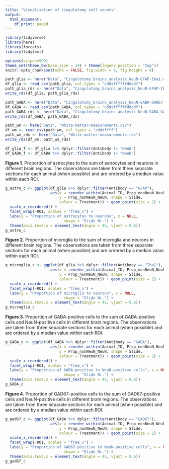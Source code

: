 ```yaml
---
title: "Visualisation of cingulotomy cell counts"
output:
  html_document:
    df_print: paged
---
```


```r
library(tidyverse)
library(here)
library(forcats)
library(tidytext)

options(scipen=999)
theme_set(theme_bw(base_size = 14) + theme(legend.position = "top"))
knitr::opts_chunk$set(echo = FALSE, fig.width = 9, fig.height = 8)
```


```r
path_glia <- here("Data", "Cingulotomy_brains_analysis_NeuN-GFAP-Iba1.csv")
df_glia <- read_csv(path_glia, col_types = "cddiffffffddddf")
path_glia_rds <- here("Data", "Cingulotomy_brains_analysis_NeuN-GFAP-Iba1.rds")
write_rds(df_glia, path_glia_rds)

path_GABA <- here("Data", "Cingulotomy_brains_analysis_NeuN-GABA-GAD67.csv")
df_GABA <- read_csv(path_GABA, col_types = "cddiffffffddddf")
path_GABA_rds <- here("Data", "Cingulotomy_brains_analysis_NeuN-GABA-GAD67.rds")
write_rds(df_GABA, path_GABA_rds)

path_wm <- here("Data", "White-matter-measurements.csv")
df_wm <- read_csv(path_wm, col_types = "cdddffff")
path_wm_rds <- here("Data", "White-matter-measurements.rds")
write_rds(df_wm, path_wm_rds)
```

```r
df_glia_f <- df_glia %>% dplyr::filter(Antibody != "NeuN")
df_GABA_f <- df_GABA %>% dplyr::filter(Antibody != "NeuN")
```

**Figure 1**. Proportion of astrocytes to the sum of astrocytes and neurons in different brain regions. The observations are taken from three separate sections for each animal (when possible) and are ordered by a median value within each ROI.
```r
g_astro_c <- ggplot(df_glia %>% dplyr::filter(Antibody == "GFAP"),
                    aes(x = reorder_within(Animal_ID, Prop_nonNeuN_NeuN, ROI, fun = median),
                        y = Prop_nonNeuN_NeuN, shape = Slide, 
                        colour = Treatment)) + geom_point(size = 2) + 
  scale_x_reordered() +
  facet_wrap(~ROI, scales = "free_x") +
  labs(y = "Proportion of astrocytes to neurons", x = NULL,
                          shape = "Slide Nr.") + 
  theme(axis.text.x = element_text(angle = 45, vjust = 0.6))
g_astro_c
```

**Figure 2**. Proportion of microglia to the sum of microglia and neurons in different brain regions. The observations are taken from three separate sections for each animal (when possible) and are ordered by a median value within each ROI.
```r
g_microglia_c <- ggplot(df_glia %>% dplyr::filter(Antibody == "Iba1"),
                    aes(x = reorder_within(Animal_ID, Prop_nonNeuN_NeuN, ROI, fun = median),
                        y = Prop_nonNeuN_NeuN, shape = Slide, 
                        colour = Treatment)) + geom_point(size = 2) + 
  scale_x_reordered() +
  facet_wrap(~ROI, scales = "free_x") +
  labs(y = "Proportion of microglia to neurons", x = NULL,
                          shape = "Slide Nr.") + 
  theme(axis.text.x = element_text(angle = 45, vjust = 0.6))
g_microglia_c
```

**Figure 3**. Proportion of GABA-positive cells to the sum of GABA-positive cells and NeuN-positive cells in different brain regions. The observations are taken from three separate sections for each animal (when possible) and are ordered by a median value within each ROI.
```r
g_GABA_c <- ggplot(df_GABA %>% dplyr::filter(Antibody == "GABA"),
                    aes(x = reorder_within(Animal_ID, Prop_nonNeuN_NeuN, ROI, fun = median),
                        y = Prop_nonNeuN_NeuN, shape = Slide, 
                        colour = Treatment)) + geom_point(size = 2) + 
  scale_x_reordered() +
  facet_wrap(~ROI, scales = "free_x") +
  labs(y = "Proportion of GABA-positive to NeuN-positive cells", x = NULL,
                          shape = "Slide Nr.") + 
  theme(axis.text.x = element_text(angle = 45, vjust = 0.6))
g_GABA_c
```

**Figure 4**. Proportion of GAD67-positive cells to the sum of GAD67-positive cells and NeuN-positive cells in different brain regions. The observations are taken from three separate sections for each animal (when possible) and are ordered by a median value within each ROI.
```r
g_gad67_c <- ggplot(df_GABA %>% dplyr::filter(Antibody == "GAD67"),
                    aes(x = reorder_within(Animal_ID, Prop_nonNeuN_NeuN, ROI, fun = median),
                        y = Prop_nonNeuN_NeuN, shape = Slide, 
                        colour = Treatment)) + geom_point(size = 2) + 
  scale_x_reordered() +
  facet_wrap(~ROI, scales = "free_x") +
  labs(y = "Proportion of GAD67-positive to NeuN-positive cells", x = NULL,
                          shape = "Slide Nr.") + 
  theme(axis.text.x = element_text(angle = 45, vjust = 0.6))
g_gad67_c
```